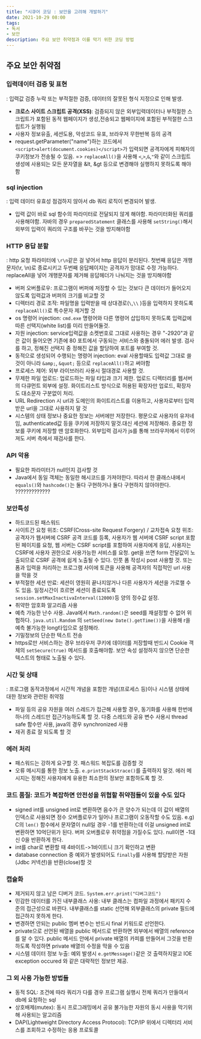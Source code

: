 ```yaml
---
title: "시큐어 코딩 : 보안을 고려해 개발하기"
date: 2021-10-29 08:00
tags:
- 독서
- 보안
description: 주요 보안 취약점과 이를 막기 위한 코딩 방법
---
```


## 주요 보안 취약점

### 입력데이터 검증 및 표현

: 입력값 검증 누락 또는 부적절한 검증, 데이터의 잘못된 형식 지정으로 인해 발생.

- **크로스 사이트 스크립트 공격(XSS)**: 검증되지 않은 외부입력데이터나 부적절한 스크립트가 포함된 동적 웹페이지가 생성,전송되고 웹페이지에 포함된 부적절한 스크립트가 실행됨
- 사용자 정보유출, 세션도용, 악성코드 유포, 브라우저 무한반복 등의 공격
- request.getParameter("name")하는 코드에서 `<script>alert(document.cookies)</script>`가 입력되면 공격자에게 피해자의 쿠키정보가 전송될 수 있음. => 
`replaceAll()`을 사용해 `<`,`>`,`&`,`"`와 같이 스크립트 생성에 사용되는 모든 문자열을 &lt, &gt 등으로 변경해야 실행하지 못하도록 해야함

### sql injection

: 입력 데이터 유효성 점검하지 않아서 db 쿼리 로직이 변경되어 발생.

- 입력 값이 바로 sql 함수의 파라미터로 전달되지 않게 해야함. 파라미터화된 쿼리를 사용해야함. 
자바의 경우 `preparedStatement` 클래스를 사용해 `setString()`해서 외부의 입력이 쿼리의 구조를 바꾸는 것을 방지해야함

### HTTP 응답 분할

: http 요청 파라미터에 `\r\n`같은 걸 넣어서 http 응답이 분리된다. 첫번째 응답은 개행문자(\r, \n)로 종료시키고 두번째 응답페이지는 공격자가 맘대로 수정 가능하다. replaceAll을 넣어 개행문자를 제거해 응답헤더가 나눠지는 것을 방지해야함

- 버퍼 오버플로우: 프로그램이 버퍼에 저장할 수 있는 것보다 큰 데이터가 들어오지 않도록 입력값과 버퍼의 크기를 비교할 것
- 디렉터리 경로 조작: 파일명을 입력받을 때 상대경로(`\`,`\\` )등을 입력하지 못하도록 `replaceAll()`로 특수문자 제거할 것
- os 명령어 injection: `cmd.exe` 명령어와 다른 명령어 삽입하지 못하도록 입력값에 따른 선택지(white list)를 미리 만들어둘것.
- 자원 injection: service입력값을 소켓번호로 그대로 사용하는 경우 "-2920"과 같은 값이 들어오면 기존에 80 포트에서 구동되는 서비스와 충돌되어 에러 발생. 검사를 하고, 정해진 선택지 중 정해진 값을 할당하여 포트를 부여할 것.
- 동적으로 생성되어 수행되는 명령어 injection: eval 사용할때도 입력값 그대로 쓸 것이 아니라 `&amp;`, `&quot;` 등으로 `replaceAll()`하고 써야함
- 프로세스 제어: 외부 라이브러리 사용시 절대경로 사용할 것.
- 무제한 파일 업로드: 업로드하는 파일 타입과 크기 제한. 업로드 디렉터리를 웹서버의 다큐먼트 외부에 설정. 화이트리스트 방식으로 허용된 확장자만 업로드, 확장자도 대소문자 구분없이 처리.
- URL Redirection 시 url과 도메인의 화이트리스트를 이용하고, 사용자로부터 입력받은 url을 그대로 사용하지 말 것
- 시스템의 상태 정보나 중요한 정보는 서버에만 저장한다. 평문으로 사용자의 유저네임, authenticated값 등을 쿠키에 저장하지 말것.대신 세션에 저장해라. 중요한 정보를 쿠키에 저장할 땐 암호화한다. 외부입력 검사가 js를 통해 브라우저에서 이루어져도 서버 측에서 재검사를 한다.

### API 악용

- 필요한 파라미터가 null인지 검사할 것
- Java에서 동일 객체는 동일한 해시코드를 가져야한다. 따라서 한 클래스내에서 `equals()`와 `hashcode()`는 둘다 구현하거나 둘다 구현하지 않아야한다. ?????????????

### 보안특성

- 하드코드된 패스워드
- 사이트간 요청 위조: CSRF(Cross-site Request Forgery) / 교차접속 요청 위조: 공격자가 웹서버에 CSRF 공격 코드를 등록, 사용자가 웹 서버에 CSRF script 포함된 페이지를 요청, 웹 서버는 CSRF script를 포함하여 사용자에게 응답, 사용자는 CSRF에 사용자 권한으로 사용가능한 서비스를 요청. get을 쓰면 form 전달값이 노출되므로 CSRF 공격에 쉽게 노출될 수 있다. 인풋 폼 작성시 post 사용할 것. 또는 폼과 입력을 처리하는 프로그램 사이에 토큰을 사용해 공격자의 직접적인 url 사용을 막을 것
- 부적절한 세션 만료: 세션이 영원히 끝나지않거나 다른 사용자가 세션을 가로챌 수도 있음. 
일정시간이 흐르면 세션이 종료되도록 `session.setMaxInactivaInterval(12000)`등 양의 정수값 설정.
- 취약한 암호화 알고리즘 사용
- 예측 가능한 난수 사용. Java에서 `Math.random()`은 seed를 재설정할 수 없어 위험하다.
 `java.util.Random` 의 `setSeed(new Date().getTime())`을 사용해 r을 예측 불가능한 long타입으로 설정해라.
- 기밀정보의 단순한 텍스트 전송
- https로만 서비스하는 경우 브라우저 쿠키에 데이터를 저장할때 
반드시 Cookie 객체의 `setSecure(true)` 메서드를 호출해야함. 
보안 속성 설정하지 않으면 단순한 텍스트의 형태로 노출될 수 있다.

### 시간 및 상태

: 프로그램 동작과정에서 시간적 개념을 포함한 개념(프로세스 등)이나 시스템 상태에 대한 정보와 관련된 취약점

- 파일 등의 공유 자원을 여러 스레드가 접근해 사용할 경우, 동기화를 사용해 한번에 하나의 스레드만 접근가능하도록 할 것. 다중 스레드와 공유 변수 사용시 thread safe 함수만 사용, java의 경우 synchronized 사용
- 재귀 종료 잘 되도록 할 것

### 에러 처리

- 패스워드는 강하게 요구할 것. 패스워드 복잡도를 검증할 것
- 오류 메시지를 통한 정보 노출. `e.printStackStrace()`를 출력하지 말것. 
에러 메시지는 정해진 사용자에게 유용한 최소한의 정보만 포함하도록 할 것.

### 코드 품질: 코드가 복잡하면 안전성을 위협할 취약점들이 있을 수도 있다

- signed int를 unsigned int로 변환하면 음수가 큰 양수가 되는데 
이 값이 배열의 인덱스로 사용되면 정수 오버플로우가 일어나 프로그램이 오동작할 수도 있음. 
e.g) C의 `len()` 함수에서 문자열이 null일 경우 -1를 반환하는데 이걸 unsigned int로 변환하면 10억단위가 된다. 
버퍼 오버플로우 취약점을 가질수도 있다. null이면 -1대신 0을 반환하게 한다.
- int를 char로 변환할 때 4바이트->1바이트니 크기 확인하고 변환
- database connection 중 예외가 발생되어도 `finally`를 사용해 할당받은 자원(Jdbc 커넥션)을 반환(close)할 것

### 캡슐화

- 제거되지 않고 남은 디버거 코드. `System.err.print("디버그코드")`
- 민감한 데이터를 가진 내부클래스 사용: 내부 클래스는 컴파일 과정에서 패키지 수준의 접근성으로 바뀐다. 내부클래스를 static 선언해 외부클래스의 private 필드에 접근하지 못하게 한다.
- 변경하면 안되는 public 멤버 변수는 반드시 final 키워드로 선언한다.
- private으로 선언된 배열을 public 메서드로 반환하면 외부에서 배열의 reference를 알 수 있다. 
public 메서드 안에서 private 배열의 카피를 만들어서 그것을 반환하도록 작성하면 private 배열의 수정을 막을 수 있음
- 시스템 데이터 정보 누출: 예외 발생시 `e.getMessage()`같은 것 출력하지말고 IOE exception occured 와 같은 대략적인 정보만 제공.

### 그 외 사용 가능한 방법들

- 동적 SQL: 조건에 따라 쿼리가 다를 경우 프로그램 실행시 전체 쿼리가 만들여서 db에 요청하는 sql
- 상호배제(mutex): 동시 프로그래밍에서 공유 불가능한 자원의 동시 사용을 막기위해 사용되는 알고리즘
- DAP(Lightweight Directory Access Protocol): TCP/IP 위에서 디렉터리 서비스를 조회하고 수정하는 응용 프로토콜
